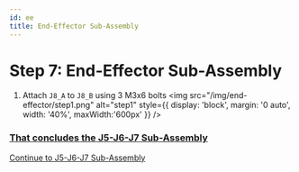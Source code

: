 ```yaml
---
id: ee
title: End-Effector Sub-Assembly
---
```


# Step 7: End-Effector Sub-Assembly

1. Attach `J8_A` to `J8_B` using 3 M3x6 bolts
<img src="/img/end-effector/step1.png" alt="step1" style={{ display: 'block', margin: '0 auto', width: '40%', maxWidth:'600px' }} />



<h3><u>That concludes the J5-J6-J7 Sub-Assembly</u></h3>

[Continue to J5-J6-J7 Sub-Assembly](./j5j6j7)
